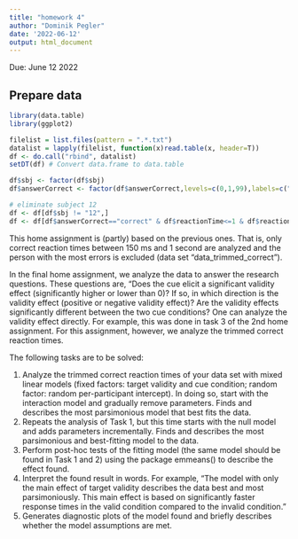 ```yaml
---
title: "homework 4"
author: "Dominik Pegler"
date: '2022-06-12'
output: html_document
---
```


Due: June 12 2022

## Prepare data

```r
library(data.table)
library(ggplot2)

filelist = list.files(pattern = ".*.txt")
datalist = lapply(filelist, function(x)read.table(x, header=T)) 
df <- do.call("rbind", datalist)
setDT(df) # Convert data.frame to data.table

df$sbj <- factor(df$sbj)
df$answerCorrect <- factor(df$answerCorrect,levels=c(0,1,99),labels=c("incorrect","correct","timeout"))

# eliminate subject 12
df <- df[df$sbj != "12",]
df <- df[df$answerCorrect=="correct" & df$reactionTime<=1 & df$reactionTime >= 0.15,]
```

This home assignment is (partly) based on the previous ones. That is, only correct reaction times between 150 ms and 1 second are analyzed and the person with the most errors is excluded (data set "data_trimmed_correct").

In the final home assignment, we analyze the data to answer the research questions. These questions are, "Does the cue elicit a significant validity effect (significantly higher or lower than 0)? If so, in which direction is the validity effect (positive or negative validity effect)? Are the validity effects significantly different between the two cue conditions? One can analyze the validity effect directly. For example, this was done in task 3 of the 2nd home assignment. For this assignment, however, we analyze the trimmed correct reaction times. 

The following tasks are to be solved:

1. Analyze the trimmed correct reaction times of your data set with mixed linear models (fixed factors: target validity and cue condition; random factor: random per-participant intercept). In doing so, start with the interaction model and gradually remove parameters. Finds and describes the most parsimonious model that best fits the data.
2. Repeats the analysis of Task 1, but this time starts with the null model and adds parameters incrementally. Finds and describes the most parsimonious and best-fitting model to the data.
3. Perform post-hoc tests of the fitting model (the same model should be found in Task 1 and 2) using the package emmeans() to describe the effect found.
4. Interpret the found result in words. For example, "The model with only the main effect of target validity describes the data best and most parsimoniously. This main effect is based on significantly faster response times in the valid condition compared to the invalid condition."
5. Generates diagnostic plots of the model found and briefly describes whether the model assumptions are met.

```r

```


